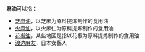 '''麻油'''可以指：
* [[芝麻油|芝麻油]]，以芝麻为原料提炼制作的食用油
* [[火麻油|火麻油]]，以火麻仁为原料提炼制作的食用油
* [[花椒油|花椒油]]，某些地区是指以花椒为原料提炼制作的食用油
* [[渡边麻友|渡边麻友]]，日本女藝人
{{disambig}}